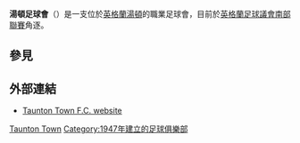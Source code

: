 {{Infobox football club
  | clubname   = 湯頓足球會
  | image      = <!-- 檔案不存在 [[Image:Tauntontownfc.jpg|120px]] --><!--Non free file removed by DASHBot-->
  | fullname   = Taunton Town Football Club
  | nickname   = The Peacocks
  | founded    = {{start date and age|df=yes|1947}}
  | ground     = The Viridor Stadium
  | capacity   = 2,500 (300 seated)
  | chairman   = Kevin Sturmey
  | manager    = Leigh Robinson
  | league     = [[英格蘭足球議會南部聯賽|英格蘭足球議會南部聯賽]]
  | season   = 2021–22
  | position = [[英格蘭足球南部聯賽|英格蘭足球南部聯賽]]甲組（西南）, 4
  |
pattern_la1=|pattern_b1=|pattern_ra1=|leftarm1=9BCBFC|body1=9BCBFC|rightarm1=9BCBFC|shorts1=97497D|socks1=9BCBFC|
  | pattern_la2=|pattern_b2=|pattern_ra2=|leftarm2=F1EF00|body2=F1EF00|rightarm2=F1EF00|shorts2=F1EF00|socks2=F1EF00|
}}
'''湯頓足球會'''（{{lang-en|'''Taunton Town Football Club'''}}）是一支位於[[英格蘭|英格蘭]][[湯頓|湯頓]]的職業足球會，目前於[[英格蘭足球議會南部聯賽|英格蘭足球議會南部聯賽]]角逐。

==參見==
{{reflist}}

==外部連結==
*[http://www.tauntontown.com/ Taunton Town F.C. website] {{Wayback|url=http://www.tauntontown.com/ |date=20150809011544 }}

[[Category:森麻實郡足球俱樂部|Taunton Town]]
[[Category:1947年建立的足球俱樂部|Category:1947年建立的足球俱樂部]]